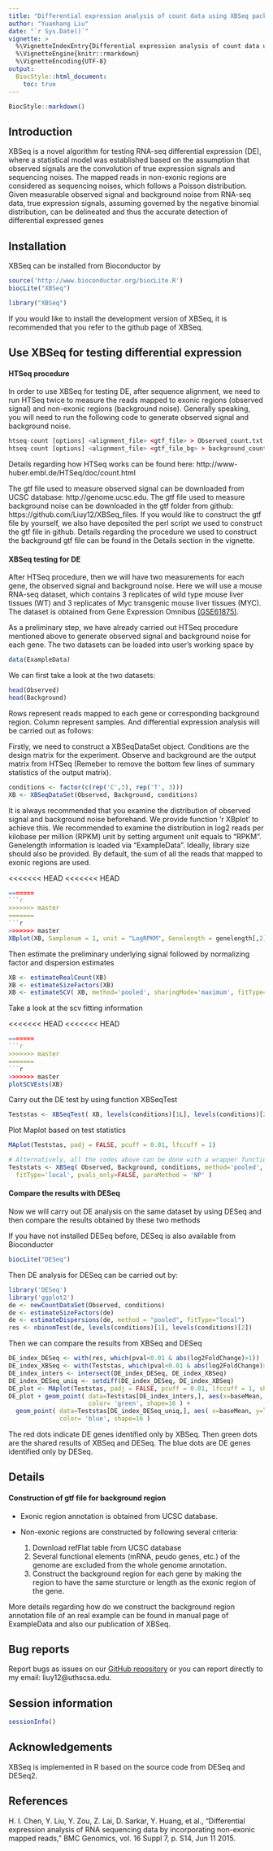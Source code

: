 ```yaml
---
title: "Differential expression analysis of count data using XBSeq package"
author: "Yuanhang Liu"
date: "`r Sys.Date()`"
vignette: >
  %\VignetteIndexEntry{Differential expression analysis of count data using XBSeq package}
  %\VignetteEngine{knitr::rmarkdown}
  %\VignetteEncoding{UTF-8} 
output: 
  BiocStyle::html_document:
    toc: true
---
```


```r
BiocStyle::markdown()
```

## Introduction 

XBSeq is a novel algorithm for testing RNA-seq differential expression (DE), where a statistical model was established based on the assumption that observed signals are the convolution of true expression signals and sequencing noises. The mapped reads in non-exonic regions are considered as sequencing noises, which follows a Poisson distribution. Given measurable observed signal and background noise from RNA-seq data, true expression signals, assuming governed by the negative binomial distribution, can be delineated and thus the accurate detection of differential expressed genes

## Installation 

XBSeq can be installed from Bioconductor by 
```r
source('http://www.bioconductor.org/biocLite.R')
biocLite("XBSeq")
```
```r
library("XBSeq")
```
If you would like to install the development version of XBSeq, it is recommended that you refer to the github page of XBSeq. 

## Use XBSeq for testing differential expression 

#### HTSeq procedure

In order to use XBSeq for testing DE, after sequence alignment, we need to run HTSeq twice to measure the reads mapped to exonic regions (observed signal) and non-exonic regions (background noise). Generally speaking, you will need to run the following code to generate observed signal and background noise. 

```r
htseq-count [options] <alignment_file> <gtf_file> > Observed_count.txt
htseq-count [options] <alignment_file> <gtf_file_bg> > background_count.txt
```

Details regarding how HTSeq works can be found here: http://www-huber.embl.de/HTSeq/doc/count.html

The gtf file used to measure observed signal can be downloaded from UCSC database: http://genome.ucsc.edu. The gtf file used to measure background noise can be downloaded in the gtf folder from github: https://github.com/Liuy12/XBSeq_files. If you would like to construct the gtf file by yourself, we also have deposited the perl script we used to construct the gtf file in github. Details regarding the procedure we used to construct the background gtf file can be found in the Details section in the vignette.

#### XBSeq testing for DE 

After HTSeq procedure, then we will have two measurements for each gene, the observed signal and background noise. Here we will use a mouse RNA-seq dataset, which contains 3 replicates of wild type mouse liver tissues (WT) and 3 replicates of Myc transgenic mouse liver tissues (MYC). The dataset is obtained from Gene Expression Omnibus [(GSE61875)](http://www.ncbi.nlm.nih.gov/geo/query/acc.cgi?acc=GSE61875). 

As a preliminary step, we have already carried out HTSeq procedure mentioned above to generate observed signal and background noise for each gene. The two datasets can be loaded into user's working space by 

```r
data(ExampleData)
```

We can first take a look at the two datasets:

```r
head(Observed)
head(Background)
```

Rows represent reads mapped to each gene or corresponding background region. Column represent samples. And differential expression analysis will be carried out as follows:

Firstly, we need to construct a XBSeqDataSet object. Conditions are the design matrix for the experiment. Observe and background are the output matrix from HTSeq (Remeber to remove the bottom few lines of summary statistics of the output matrix).  

```r
conditions <- factor(c(rep('C',3), rep('T', 3)))
XB <- XBSeqDataSet(Observed, Background, conditions)
```

It is always recommended that you examine the distribution of observed signal and background noise beforehand. We provide function 'r XBplot' to achieve this. We recommended to examine the distribution in log2 reads per kilobase per million (RPKM) unit by setting argument unit equals to "RPKM". Genelength information is loaded via "ExampleData". Ideally, library size should also be provided. By default, the sum of all the reads that mapped to exonic regions are used.

<<<<<<< HEAD
<<<<<<< HEAD
```r
=======
```r
>>>>>>> master
=======
```r
>>>>>>> master
XBplot(XB, Samplenum = 1, unit = "LogRPKM", Genelength = genelength[,2])
```

Then estimate the preliminary underlying signal followed by normalizing factor and dispersion estimates 

```r
XB <- estimateRealCount(XB)
XB <- estimateSizeFactors(XB)
XB <- estimateSCV( XB, method='pooled', sharingMode='maximum', fitType='local' )
```

Take a look at the scv fitting information 

<<<<<<< HEAD
<<<<<<< HEAD
```r
=======
```r
>>>>>>> master
=======
```r
>>>>>>> master
plotSCVEsts(XB)
```

Carry out the DE test by using function XBSeqTest

```r
Teststas <- XBSeqTest( XB, levels(conditions)[1L], levels(conditions)[2L], method ='NP')
```

Plot Maplot based on test statistics

```r
MAplot(Teststas, padj = FALSE, pcuff = 0.01, lfccuff = 1)
```

```r
# Alternatively, all the codes above can be done with a wrapper function XBSeq
Teststats <- XBSeq( Observed, Background, conditions, method='pooled', sharingMode='maximum',
  fitType='local', pvals_only=FALSE, paraMethod = 'NP' )
```

#### Compare the results with DESeq

Now we will carry out DE analysis on the same dataset by using DESeq and then compare the results obtained by these two methods

If you have not installed DESeq before, DESeq is also available from Bioconductor

```r
biocLite("DESeq")
```

Then DE analysis for DESeq can be carried out by:

```r
library('DESeq')
library('ggplot2')
de <- newCountDataSet(Observed, conditions)
de <- estimateSizeFactors(de)
de <- estimateDispersions(de, method = "pooled", fitType="local")
res <- nbinomTest(de, levels(conditions)[1], levels(conditions)[2])
```

Then we can compare the results from XBSeq and DESeq

```r
DE_index_DESeq <- with(res, which(pval<0.01 & abs(log2FoldChange)>1))
DE_index_XBSeq <- with(Teststas, which(pval<0.01 & abs(log2FoldChange)>1))
DE_index_inters <- intersect(DE_index_DESeq, DE_index_XBSeq)
DE_index_DESeq_uniq <- setdiff(DE_index_DESeq, DE_index_XBSeq)
DE_plot <- MAplot(Teststas, padj = FALSE, pcuff = 0.01, lfccuff = 1, shape=16)
DE_plot + geom_point( data=Teststas[DE_index_inters,], aes(x=baseMean, y=log2FoldChange),
                      color= 'green', shape=16 ) + 
  geom_point( data=Teststas[DE_index_DESeq_uniq,], aes( x=baseMean, y=log2FoldChange ),
              color= 'blue', shape=16 )
```

The red dots indicate DE genes identified only by XBSeq. Then green dots are the shared results of XBSeq and DESeq. The blue dots are DE genes identified only by DESeq. 

## Details 

#### Construction of gtf file for background region

* Exonic region annotation is obtained from UCSC database. 

* Non-exonic regions are constructed by following several criteria: 
    1. Download refFlat table from UCSC database 
    2. Several functional elements (mRNA, peudo genes, etc.) of the genome are excluded from the whole genome annotation. 
    3. Construct the background region for each gene by making the region to have the same sturcture or length as the exonic region of the gene. 

More details regarding how do we construct the background region annotation file of an real example can be found in manual page of ExampleData and also our publication of XBSeq.  

## Bug reports
Report bugs as issues on our [GitHub repository](https://github.com/Liuy12/XBSeq/issues) or you can report directly to my email: liuy12@uthscsa.edu.

## Session information 
```r
sessionInfo()
```

## Acknowledgements 
XBSeq is implemented in R based on the source code from DESeq and DESeq2. 

## References
H. I. Chen, Y. Liu, Y. Zou, Z. Lai, D. Sarkar, Y. Huang, et al., "Differential expression analysis of RNA sequencing data by incorporating non-exonic mapped reads," BMC Genomics, vol. 16 Suppl 7, p. S14, Jun 11 2015.